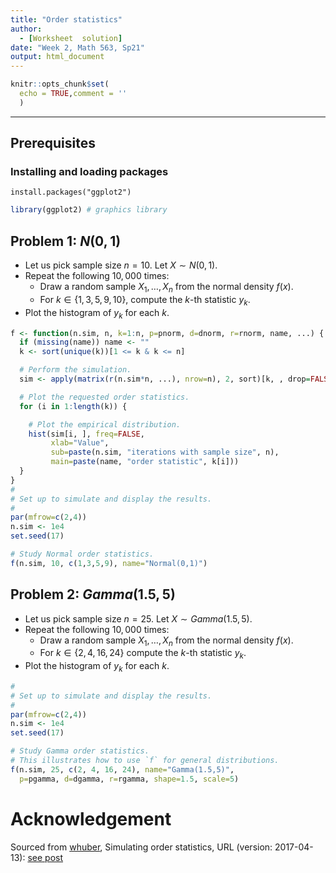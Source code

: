 ```yaml
---
title: "Order statistics"
author: 
  - [Worksheet  solution]
date: "Week 2, Math 563, Sp21"
output: html_document
---
```


```r
knitr::opts_chunk$set(
  echo = TRUE,comment = '' 
  )
```


--- 

## Prerequisites  
### Installing and loading packages

```
install.packages("ggplot2")
```

```r
library(ggplot2) # graphics library
```

## Problem 1: $N(0,1)$

* Let  us pick sample size $n=10$. Let $X\sim N(0,1)$. 
* Repeat  the following  $10,000$  times: 
  * Draw a random sample $X_1,\dots,X_n$ from the  normal  density $f(x)$.  
  * For $k\in\{1,3,5,9,10\}$, compute the $k$-th statistic $y_k$.  
* Plot the histogram of  $y_k$ for each $k$. 

```r
f <- function(n.sim, n, k=1:n, p=pnorm, d=dnorm, r=rnorm, name, ...) {
  if (missing(name)) name <- ""
  k <- sort(unique(k))[1 <= k & k <= n]

  # Perform the simulation.
  sim <- apply(matrix(r(n.sim*n, ...), nrow=n), 2, sort)[k, , drop=FALSE]

  # Plot the requested order statistics.
  for (i in 1:length(k)) {

    # Plot the empirical distribution.
    hist(sim[i, ], freq=FALSE, 
         xlab="Value",
         sub=paste(n.sim, "iterations with sample size", n),
         main=paste(name, "order statistic", k[i]))
  }
}
#
# Set up to simulate and display the results.
#
par(mfrow=c(2,4))
n.sim <- 1e4
set.seed(17)

# Study Normal order statistics.
f(n.sim, 10, c(1,3,5,9), name="Normal(0,1)")
```




## Problem 2: $Gamma(1.5,5)$

* Let  us pick sample size $n=25$. Let $X\sim Gamma(1.5,5)$. 
* Repeat  the following  $10,000$  times: 
  * Draw a random sample $X_1,\dots,X_n$ from the  normal  density $f(x)$.  
  * For $k\in\{2,4,16,24\}$ compute the $k$-th statistic $y_k$.  
* Plot the histogram of  $y_k$ for each $k$. 

```r
#
# Set up to simulate and display the results.
#
par(mfrow=c(2,4))
n.sim <- 1e4
set.seed(17)

# Study Gamma order statistics.
# This illustrates how to use `f` for general distributions.
f(n.sim, 25, c(2, 4, 16, 24), name="Gamma(1.5,5)", 
  p=pgamma, d=dgamma, r=rgamma, shape=1.5, scale=5)
```




# Acknowledgement

Sourced from
[whuber](https://stats.stackexchange.com/users/919/whuber), Simulating order statistics, URL (version: 2017-04-13): [see post](https://stats.stackexchange.com/q/241816)

    


